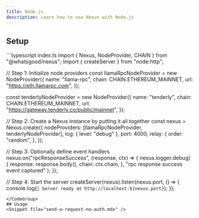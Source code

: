```yaml
---
title: Node.js
description: Learn how to use Nexus with Node.js
---
```

## Setup
<CodeGroup>
```typescript index.ts
import { Nexus, NodeProvider, CHAIN } from "@whatsgood/nexus";
import { createServer } from "node:http";

// Step 1: Initialize node providers
const llamaRpcNodeProvider = new NodeProvider({
  name: "llama-rpc",
  chain: CHAIN.ETHEREUM_MAINNET,
  url: "https://eth.llamarpc.com",
});

const tenderlyNodeProvider = new NodeProvider({
  name: "tenderly",
  chain: CHAIN.ETHEREUM_MAINNET,
  url: "https://gateway.tenderly.co/public/mainnet",
});

// Step 2: Create a Nexus instance by putting it all together
const nexus = Nexus.create({
  nodeProviders: [llamaRpcNodeProvider, tenderlyNodeProvider],
  log: { level: "debug" },
  port: 4000,
  relay: {
    order: "random",
  },
});

// Step 3: Optionally define event handlers
nexus.on("rpcResponseSuccess", (response, ctx) => {
  nexus.logger.debug(
    {
      response: response.body(),
      chain: ctx.chain,
    },
    "rpc response success event captured"
  );
});

// Step 4: Start the server
createServer(nexus).listen(nexus.port, () => {
  console.log(`🚀 Server ready at http://localhost:${nexus.port}`);
});
```
</CodeGroup>
## Usage
<Snippet file="send-a-request-no-auth.mdx" />
